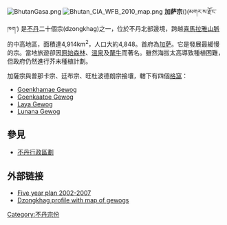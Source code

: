 {{External links|time=2022-01-25T16:09:51+00:00}}
{{coord|28|0|N|90|0|E|display=title}}
[[File:BhutanGasa.png|thumb]]
[[File:Bhutan_CIA_WFB_2010_map.png|thumb]]
'''加萨宗'''({{lang-en|Gasa}})(མགར་ས་རྫོང་ཁག་) 是[[不丹|不丹]]二十個宗(dzongkhag)之一，位於不丹北部邊境，跨越[[喜馬拉雅山脈|喜馬拉雅山脈]]的中高地區，面積達4,914km<sup>2</sup>，人口大約4,848。首府為[[加萨_(不丹)|加萨]]。它是發展最緩慢的宗。當地旅遊卻因[[原始森林|原始森林]]、[[溫泉|溫泉]]及[[氂牛|氂牛]]而著名。雖然海拔太高導致種植困難，但政府仍然進行芥末種植計劃。

加薩宗與普那卡宗、廷布宗、旺杜波德朗宗接壤，轄下有四個[[格窩|格窩]]：
*[https://web.archive.org/web/20041022213030/http://www.dop.gov.bt/fyp/09/gs_Khamae.pdf Goenkhamae Gewog]
*[https://web.archive.org/web/20050530154752/http://www.dop.gov.bt/fyp/09/gs_Khatoe.pdf Goenkaatoe Gewog]
*[https://web.archive.org/web/20050816183954/http://www.dop.gov.bt/fyp/09/gs_Laya.pdf Laya Gewog]
*[https://web.archive.org/web/20050824023009/http://www.dop.gov.bt/fyp/09/gs_Lunana.pdf Lunana Gewog]

==參見==
*[[不丹行政區劃|不丹行政區劃]]


==外部链接==
*[https://web.archive.org/web/20050816112854/http://www.dop.gov.bt/fyp/09/Gasa.pdf Five year plan 2002-2007]
*[http://www.dop.gov.bt/gpis/DzProfile/dzoProfilemain.asp?dzoCode=4&profYear=2003 Dzongkhag profile with map of gewogs]{{dead link|date=2017年11月 |bot=InternetArchiveBot |fix-attempted=yes }}

{{Bhutan}}

[[Category:不丹宗份|Category:不丹宗份]]
{{Asia-geo-stub}}